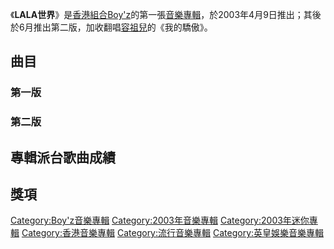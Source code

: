 {{Album infobox | <!-- See Wikipedia:WikiProject_Albums -->
| Name        = LALA世界
| Type        = [[EP|EP]]
| Artist      = [[Boy'z|Boy'z]]
| Cover       = 
| Released    = 2003年4月9日
| Recorded    = 2003年
| Genre       = 粵語
| Length      = 15:50
| Label       = [[英皇娛樂|英皇娛樂]]
| Last album  = 
| This album  = '''LALA世界'''<br>（2003年）
| Next album  = [[一起喝采|一起喝采]]<br>（2003年）
}}
{{Album infobox | <!-- See Wikipedia:WikiProject_Albums -->
| Name       = LALA世界（第二版）
| Type       = EP
| Artist     = [[Boy'z|Boy'z]]
| Cover      = Boy'z LALA世界 第二版.jpg
| Released   = 2003年6月19日
| Recorded   = 2003年
| Genre      = 粵語
| Length     = 18:58
| Label      = [[英皇娛樂|英皇娛樂]]
}}

《'''LALA世界'''》是[[香港|香港]][[組合|組合]][[Boy'z|Boy'z]]的第一張[[音樂專輯|音樂專輯]]，於2003年4月9日推出；其後於6月推出第二版，加收翻唱[[容祖兒|容祖兒]]的《我的驕傲》。

==曲目==
===第一版===
{{tracklist
| headline = 
| total_length = 15:50
| title_width = 16%

| all_producer = [[伍樂城|伍樂城]]

| title1 = 雙打
| music1 = [[伍樂城|伍樂城]]
| lyrics1 = [[林夕|林夕]]
| arranger1 = 伍樂城
| longnote1 = 
| length1 = 3:13

| title2 = 跟蹤妳
| music2 = 伍樂城
| lyrics2 = [[黃偉文|黃偉文]]
| arranger2 = 伍樂城
| longnote2 = 
| length2 = 3:21

| title3 = La La世界
| music3 = [[Sam_Koki|Sam Koki]]<br>[[Lele-io-Hoku|Lele-io-Hoku]]<br>[[Eric_Kwok|Eric Kwok]]
| lyrics3 = 林夕
| arranger3 = Eric Kwok
| longnote3 = 
| length3 = 2:44

| title4 = 不請自來
| music4 = [[雷有暉|雷有暉]]<br>[[鄧建明|鄧建明]]
| lyrics4 = 黃偉文
| arranger4 = 伍樂城<br>雷有暉<br>鄧建明
| longnote4 = 
| length4 = 3:28

| title5 = 兩個滑板的少年
| music5 = [[鍾橋韜|鍾橋韜]]
| lyrics5 = 林夕
| arranger5 = 鍾橋韜
| longnote5 = 
| length5 = 3:02
}}

===第二版===
{{tracklist
| headline = Visual
| total_length = 9:33

| title1 = 電腦檔案, 不能播放
| length1 = 0:00

| title2 = 我的驕傲
| note2 = Boy'z版）（Music Video
| length2 = 3:06

| title3 = LALA世界
| note3 = Music Video
| length3 = 2:56

| title4 = 不請自來
| note4 = Music Video
| length4 = 3:31
}}

{{tracklist
| headline = 
| total_length = 18:58
| title_width = 16%

| title5 = 我的驕傲
| music5 = [[陳光榮|陳光榮]]
| lyrics5 = [[黃偉文|黃偉文]]<br>[[Lindsay|Lindsay]]
| arranger5 = 陳光榮
| producer5 = 陳光榮
| note5 = Boy'z版
| longnote5 = 原唱者為[[容祖兒|容祖兒]]
| length5 = 3:09

| title6 = 雙打
| music6 = [[伍樂城|伍樂城]]
| lyrics6 = [[林夕|林夕]]
| arranger6 = 伍樂城
| producer6 = 伍樂城
| longnote6 = 
| length6 = 3:13

| title7 = 跟蹤妳
| music7 = 伍樂城
| lyrics7 = 黃偉文
| arranger7 = 伍樂城
| producer7 = 伍樂城
| longnote7 = 
| length7 = 3:21

| title8 = La La世界
| music8 = [[Sam_Koki|Sam Koki]]<br>[[Lele-io-Hoku|Lele-io-Hoku]]<br>[[Eric_Kwok|Eric Kwok]]
| lyrics8 = 林夕
| arranger8 = Eric Kwok
| producer8 = 伍樂城
| longnote8 = 
| length8 = 2:44

| title9 = 不請自來
| music9 = [[雷有暉|雷有暉]]<br>[[鄧建明|鄧建明]]
| lyrics9 = 黃偉文
| arranger9 = 伍樂城<br>雷有暉<br>鄧建明
| producer9 = 伍樂城
| longnote9 = 
| length9 = 3:29

| title10 = 兩個滑板的少年
| music10 = [[鍾橋韜|鍾橋韜]]
| lyrics10 = 林夕
| arranger10 = 鍾橋韜
| producer10 = 伍樂城
| longnote10 = 
| length10 = 3:03
}}

== 專輯派台歌曲成績 ==

==獎項==


[[Category:Boy'z音樂專輯|Category:Boy'z音樂專輯]]
[[Category:2003年音樂專輯|Category:2003年音樂專輯]]
[[Category:2003年迷你專輯|Category:2003年迷你專輯]]
[[Category:香港音樂專輯|Category:香港音樂專輯]]
[[Category:流行音樂專輯|Category:流行音樂專輯]]
[[Category:英皇娛樂音樂專輯|Category:英皇娛樂音樂專輯]]